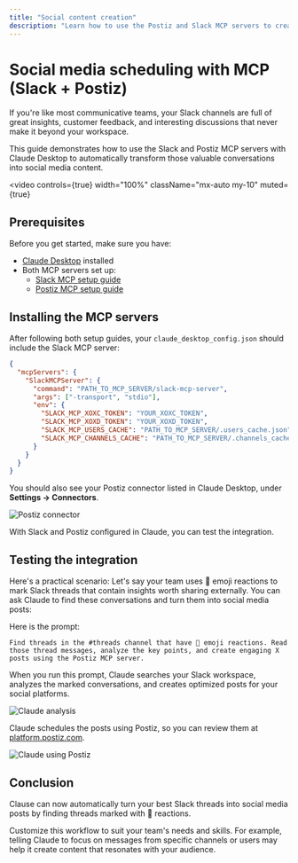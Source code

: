 ```yaml
---
title: "Social content creation"
description: "Learn how to use the Postiz and Slack MCP servers to create social media posts from Slack threads."
---
```


# Social media scheduling with MCP (Slack + Postiz)

If you're like most communicative teams, your Slack channels are full of great insights, customer feedback, and interesting discussions that never make it beyond your workspace.

This guide demonstrates how to use the Slack and Postiz MCP servers with Claude Desktop to automatically transform those valuable conversations into social media content.

<video
  controls={true}
  width="100%"
  className="mx-auto my-10"
  muted={true}
>
  <source src="/assets/videos/mcp/use-cases/demo.mp4" type="video/mp4" />
</video>

## Prerequisites

Before you get started, make sure you have:

- [Claude Desktop](https://claude.ai/download) installed
- Both MCP servers set up:
  - [Slack MCP setup guide](/mcp/using-mcp/mcp-server-providers/slack)
  - [Postiz MCP setup guide](/mcp/using-mcp/use-cases/social-media-postiz)

## Installing the MCP servers

After following both setup guides, your `claude_desktop_config.json` should include the Slack MCP server:

```json
{
  "mcpServers": {
    "SlackMCPServer": {
      "command": "PATH_TO_MCP_SERVER/slack-mcp-server",
      "args": ["-transport", "stdio"],
      "env": {
        "SLACK_MCP_XOXC_TOKEN": "YOUR_XOXC_TOKEN",
        "SLACK_MCP_XOXD_TOKEN": "YOUR_XOXD_TOKEN",
        "SLACK_MCP_USERS_CACHE": "PATH_TO_MCP_SERVER/.users_cache.json",
        "SLACK_MCP_CHANNELS_CACHE": "PATH_TO_MCP_SERVER/.channels_cache.json"
      }
    }
  }
}
```

You should also see your Postiz connector listed in Claude Desktop, under **Settings → Connectors**.

![Postiz connector](/assets/mcp/using-mcp/postiz-connector.png)

With Slack and Postiz configured in Claude, you can test the integration.

## Testing the integration

Here's a practical scenario: Let's say your team uses 🚀 emoji reactions to mark Slack threads that contain insights worth sharing externally. You can ask Claude to find these conversations and turn them into social media posts:

Here is the prompt:

```
Find threads in the #threads channel that have 🚀 emoji reactions. Read those thread messages, analyze the key points, and create engaging X posts using the Postiz MCP server.
```

When you run this prompt, Claude searches your Slack workspace, analyzes the marked conversations, and creates optimized posts for your social platforms.

![Claude analysis](/assets/mcp/using-mcp/claude-analysis.png)

Claude schedules the posts using Postiz, so you can review them at [platform.postiz.com](https://platform.postiz.com/).

![Claude using Postiz](/assets/mcp/using-mcp/postiz-scheduled-posts.png)

## Conclusion

Clause can now automatically turn your best Slack threads into social media posts by finding threads marked with 🚀 reactions.

Customize this workflow to suit your team's needs and skills. For example, telling Claude to focus on messages from specific channels or users may help it create content that resonates with your audience.

